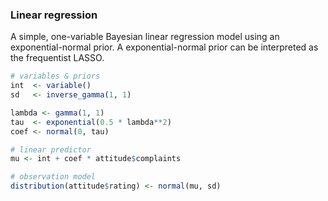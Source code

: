 ### Linear regression

A simple, one-variable Bayesian linear regression model using an exponential-normal prior. 
A exponential-normal prior can be interpreted as the frequentist LASSO.

```r
# variables & priors
int  <- variable()
sd   <- inverse_gamma(1, 1)

lambda <- gamma(1, 1)
tau  <- exponential(0.5 * lambda**2)
coef <- normal(0, tau)

# linear predictor
mu <- int + coef * attitude$complaints

# observation model
distribution(attitude$rating) <- normal(mu, sd)
```
